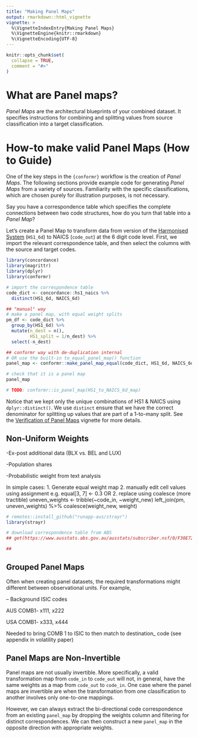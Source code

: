```yaml
---
title: "Making Panel Maps"
output: rmarkdown::html_vignette
vignette: >
  %\VignetteIndexEntry{Making Panel Maps}
  %\VignetteEngine{knitr::rmarkdown}
  %\VignetteEncoding{UTF-8}
---
```


```r
knitr::opts_chunk$set(
  collapse = TRUE,
  comment = "#>"
)
```

# What are Panel maps?

<!-- TODO: conceptual explainer -->

<!--# insert LP's additions from MSword -->

*Panel Maps* are the architectural blueprints of your combined dataset. It specifies instructions for combining and splitting values from source classification into a target classification.

# How-to make valid Panel Maps (How to Guide)

One of the key steps in the `{conformr}` workflow is the creation of *Panel Maps*. The following sections provide example code for generating *Panel Maps* from a variety of sources. Familiarity with the specific classifications, which are chosen purely for illustration purposes, is not necessary.

Say you have a correspondence table which specifies the complete connections between two code structures, how do you turn that table into a *Panel Map*?

Let's create a Panel Map to transform data from version <!-- x --> of the [Harmonised System](https://en.wikipedia.org/wiki/Harmonized_System) (`HS1_6d`) to NAICS (`code_out`) at the 6 digit code level. First, we import the relevant correspondence table, and then select the columns with the source and target codes.

```r
library(concordance)
library(magrittr)
library(dplyr)
library(conformr)

# import the correspondence table
code_dict <- concordance::hs1_naics %>%
  distinct(HS1_6d, NAICS_6d)

## "manual" way
# make a panel map, with equal weight splits
pm_df <- code_dict %>%
  group_by(HS1_6d) %>%
  mutate(n_dest = n(),
         HS1_split = 1/n_dest) %>%
  select(-n_dest)

## conformr way with de-duplication internal
# OR use the built-in to_equal_panel_map() function
panel_map <- conformr::make_panel_map_equal(code_dict, HS1_6d, NAICS_6d)

# check that it is a panel map
panel_map

# TODO: conformr::is_panel_map(HS1_to_NAICS_6d_map)
```

Notice that we kept only the unique combinations of HS1 & NAICS using `dplyr::distinct()`. We use `distinct` ensure that we have the correct denominator for splitting up values that are part of a 1-to-many split. See the [Verification of Panel Maps]() vignette for more details.

## Non-Uniform Weights

<!--# TODO: insert motivating example (e.g. BEL/LUX) -->

-Ex-post additional data (BLX vs. BEL and LUX)

-Population shares

-Probabilistic weight from text analysis

In simple cases: 1. Generate equal weight map 2. manually edit cell values using assignment e.g. equal[3, 7] \<- 0.3 OR 2. replace using coalesce (more tractible) uneven_weights \<- tribble(\~code_in, \~weight_new) left_join(pm, uneven_weights) %\>% coalesce(weight_new, weight)

<!--# TODO: Example of population weighted splits -->

```r
# remotes::install_github("runapp-aus/strayr")
library(strayr)

# download correspondence table from ABS
## get(https://www.ausstats.abs.gov.au/ausstats/subscriber.nsf/0/F30E72E1516495BDCA2575DF001C7441/$File/12200%20anzsco%20first%20edition%20revision%201%20to%20asco%20second%20edition%20correspondence%20tables.xls)

## 
```

## Grouped Panel Maps

<!-- CH: Could also call this Multi-Dimensional/Hierarchical Panel Maps -->

Often when creating panel datasets, the required transformations might different between observational units. For example, <!--# TODO: add example with different map by group : e.g. isiccomb in INDSTAT4-->

-- Background ISIC codes

AUS COMB1- x111, x222

USA COMB1- x333, x444

Needed to bring COMB 1 to ISIC to then match to destination\_ code (see appendix in volatility paper)

## Panel Maps are Non-Invertible

Panel maps are not usually invertible. More specifically, a valid transformation map from `code_in` to `code_out` will not, in general, have the same weights as a map from `code_out` to `code_in`. One case where the panel maps are invertible are when the transformation from one classification to another involves only one-to-one mappings.

However, we can always extract the bi-directional code correspondence from an existing `panel_map` by dropping the weights column and filtering for distinct correspondences. We can then construct a new `panel_map` in the opposite direction with appropriate weights.

## 
